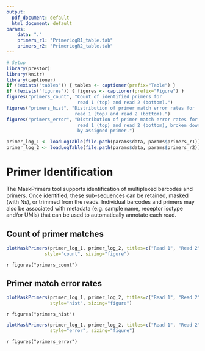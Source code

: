 ```yaml
---
output:
  pdf_document: default
  html_document: default
params:
    data: "."
    primers_r1: "PrimerLogR1_table.tab"
    primers_r2: "PrimerLogR2_table.tab"
---
```


```r
# Setup
library(prestor)
library(knitr)
library(captioner)
if (!exists("tables")) { tables <- captioner(prefix="Table") }
if (!exists("figures")) { figures <- captioner(prefix="Figure") }
figures("primers_count", "Count of identified primers for 
                          read 1 (top) and read 2 (bottom).")
figures("primers_hist", "Distribution of primer match error rates for 
                         read 1 (top) and read 2 (bottom).")
figures("primers_error", "Distribution of primer match error rates for 
                          read 1 (top) and read 2 (bottom), broken down 
                          by assigned primer.")
```

```r
primer_log_1 <- loadLogTable(file.path(params$data, params$primers_r1))
primer_log_2 <- loadLogTable(file.path(params$data, params$primers_r2))
```

# Primer Identification

The MaskPrimers tool supports identification of multiplexed barcodes and primers.
Once identified, these sub-sequences can be retained, masked (with Ns), or trimmed
from the reads. Individual barcodes and primers may also be associated with 
metadata (e.g. sample name, receptor isotype and/or UMIs) that can be used to 
automatically annotate each read.

## Count of primer matches

```r
plotMaskPrimers(primer_log_1, primer_log_2, titles=c("Read 1", "Read 2"),
              style="count", sizing="figure")
```

`r figures("primers_count")`

## Primer match error rates

```r
plotMaskPrimers(primer_log_1, primer_log_2, titles=c("Read 1", "Read 2"), 
                style="hist", sizing="figure")
```

`r figures("primers_hist")`

```r
plotMaskPrimers(primer_log_1, primer_log_2, titles=c("Read 1", "Read 2"), 
                style="error", sizing="figure")
```

`r figures("primers_error")`
